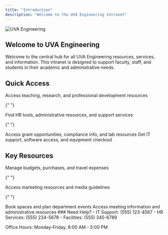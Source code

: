 ```yaml
---
title: "Introduction"
description: "Welcome to the UVA Engineering Intranet"
---
```


<img
  alt="UVA Engineering"
  classname="block dark:hidden"
  src="https://news.virginia.edu/sites/default/files/article_image/thornton_hall_engineering_fall_ss_header_3-2.jpg"
/>

## Welcome to UVA Engineering

Welcome to the central hub for all UVA Engineering resources, services, and information. This intranet is designed to support faculty, staff, and students in their academic and administrative needs.

## Quick Access

<CardGroup cols={2}>
  <Card title="Faculty Resources" icon="chalkboard-user" href="/faculty-affairs">
    Access teaching, research, and professional development resources
  </Card>

{" "}

<Card title="Staff Services" icon="users" href="/staff">
  Find HR tools, administrative resources, and support services
</Card>

{" "}

<Card title="Research Support" icon="flask" href="/research">
  Access grant opportunities, compliance info, and lab resources
</Card>

  <Card title="Technology Help" icon="laptop" href="/technology">
    Get IT support, software access, and equipment checkout
  </Card>
</CardGroup>

## Key Resources

<CardGroup cols={2}>
  <Card title="Finance & Budget" icon="calculator" href="/finance">
    Manage budgets, purchases, and travel expenses
  </Card>

{" "}

<Card title="Communications" icon="bullhorn" href="/communications">
  Access marketing resources and media guidelines
</Card>

{" "}

<Card title="Events & Reservations" icon="calendar" href="/staff/events">
  Book spaces and plan department events
</Card>

  <Card title="Administrative Affairs" icon="building" href="/staff/administrative-affairs">
    Access meeting information and administrative resources
  </Card>
</CardGroup>

<Note>
### Need Help?
- IT Support: (555) 123-4567
- HR Services: (555) 234-5678
- Facilities: (555) 345-6789

Office Hours: Monday-Friday, 8:00 AM - 5:00 PM

</Note>
